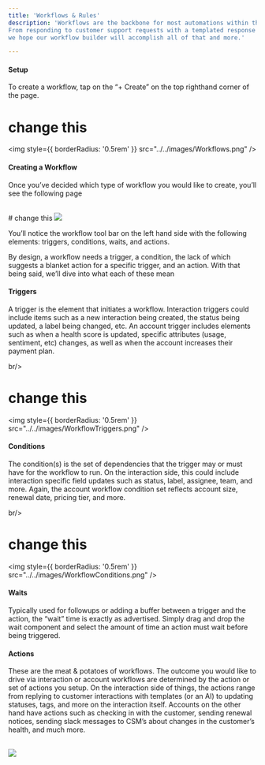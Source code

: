 ```yaml
---
title: 'Workflows & Rules'
description: 'Workflows are the backbone for most automations within the platform. 
From responding to customer support requests with a templated response to following up with a renewal notice, 
we hope our workflow builder will accomplish all of that and more.' 

---
```


#### Setup


To create a workflow, tap on the “+ Create” on the top righthand corner of the page.
<br/>
# change this
<img
  style={{ borderRadius: '0.5rem' }}
  src="../../images/Workflows.png"
/>
<br/>

#### Creating a Workflow

Once you’ve decided which type of workflow you would like to create, you’ll see the following page 

<br/>
# change this
<img
  style={{ borderRadius: '0.5rem' }}
  src="../../images/Workflows.png"
/>
<br/>

You’ll notice the workflow tool bar on the left hand side with the following elements: triggers, conditions, waits, and actions. 

By design, a workflow needs a trigger, a condition, the lack of which suggests a blanket action for a specific trigger, and an action. With that being said, we’ll dive into what each of these mean


#### Triggers

A trigger is the element that initiates a workflow. Interaction triggers could include items such as a new interaction being created, the status being updated, a label being changed, etc. An account trigger includes elements such as when a health score is updated, specific attributes (usage, sentiment, etc) changes, as well as when the account increases their payment plan. 

br/>
# change this
<img
  style={{ borderRadius: '0.5rem' }}
  src="../../images/WorkflowTriggers.png"
/>
<br/>


#### Conditions

The condition(s) is the set of dependencies that the trigger may or must have for the workflow to run. On the interaction side, this could include interaction specific field updates such as status, label, assignee, team, and more. Again, the account workflow condition set reflects account size, renewal date, pricing tier, and more. 

br/>
# change this
<img
  style={{ borderRadius: '0.5rem' }}
  src="../../images/WorkflowConditions.png"
/>
<br/>


#### Waits

Typically used for followups or adding a buffer between a trigger and the action, the “wait” time is exactly as advertised. Simply drag and drop the wait component and select the amount of time an action must wait before being triggered. 


#### Actions

These are the meat & potatoes of workflows. The outcome you would like to drive via interaction or account workflows are determined by the action or set of actions you setup. On the interaction side of things, the actions range from replying to customer interactions with templates (or an AI) to updating statuses, tags, and more on the interaction itself. 
Accounts on the other hand have actions such as checking in with the customer, sending renewal notices, sending slack messages to CSM’s about changes in the customer’s health, and much more. 

<br/>
<img
  style={{ borderRadius: '0.5rem' }}
  src="../../images/WorkflowActions.png"
/>
<br/>


